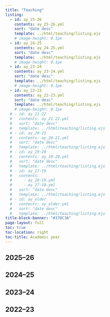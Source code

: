 ```yaml
---
title: "Teaching"
listing:
  - id: ay_25-26
    contents: ay_25-26.yml
    sort: "date desc"
    template: ../html/teaching/listing.ejs
    # image-height: 0.1px
  - id: ay_24-25
    contents: ay_24-25.yml
    sort: "date desc"
    template: ../html/teaching/listing.ejs
    # image-height: 0.1px
  - id: ay_23-24
    contents: ay_23-24.yml
    sort: "date desc"
    template: ../html/teaching/listing.ejs
    # image-height: 0.1px
  - id: ay_22-23
    contents: ay_22-23.yml
    sort: "date desc"
    template: ../html/teaching/listing.ejs
    # image-height: 0.1px
  # - id: ay_21-22
  #   contents: ay_21-22.yml
  #   sort: "date desc"
  #   template: ../html/teaching/listing.ejs
  # - id: ay_20-21
  #   contents: ay_20-21.yml
  #   sort: "date desc"
  #   template: ../html/teaching/listing.ejs
  # - id: ay_19-20
  #   contents: ay_19-20.yml
  #   sort: "date desc"
  #   template: ../html/teaching/listing.ejs
  # - id: ay_17-19
  #   contents: 
  #     - ay_18-19.yml
  #     - ay_17-18.yml
  #   sort: "date desc"
  #   template: ../html/teaching/listing.ejs
  # - id: ay_older
  #   contents: ay_older.yml
  #   sort: "date desc"
  #   template: ../html/teaching/listing.ejs
title-block-banner: "#170C3A"
page-layout: full
toc: true
toc-location: right
toc-title: Academic year
---
```


## 2025–26

:::{#ay_25-26}
:::

## 2024–25

:::{#ay_24-25}
:::

## 2023–24

:::{#ay_23-24}
:::

## 2022–23

:::{#ay_22-23}
:::

<!-- ## 2021–22 -->

<!-- :::{#ay_21-22} -->
<!-- ::: -->

<!-- ## 2020–21 -->

<!-- :::{#ay_20-21} -->
<!-- ::: -->

<!-- ## 2019–20 -->

<!-- :::{#ay_19-20} -->
<!-- ::: -->

<!-- ## 2017–19 -->

<!-- :::{#ay_17-19} -->
<!-- ::: -->

<!-- ## 2007–15 -->

<!-- :::{#ay_older} -->
<!-- ::: -->
